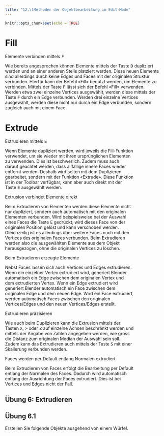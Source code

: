 ```yaml
---
title: "12.\tMethoden der Objektbearbeitung im Edit-Mode"
---
```


```r
knitr::opts_chunk$set(echo = TRUE)
```


# Fill

<div class="marginnote"> Elemente verbinden mittels <kbd>F</kbd> </div>

Wie bereits angesprochen können Elemente mittels der Taste <kbd>D</kbd> dupliziert werden und an einer anderen Stelle platziert werden. Diese neuen Elemente sind allerdings durch keine Edges und Faces mit der originalen Struktur verbunden. Hierfür kann der Befehl «Fill» benutzt werden, um Elemente zu verbinden. 
Mittels der Taste <kbd>F</kbd> lässt sich der Befehl «Fill» verwenden. Werden etwa zwei einzelne Vertices ausgewählt, werden diese mittels der Taste <kbd>F</kbd> durch ein Edge verbunden. Werden drei einzelne Vertices ausgewählt, werden diese nicht nur durch ein Edge verbunden, sondern zugleich auch mit einem Face.

# Extrude

<div style= "float:right;position: relative; padding: 1%; width: 15%; font-size:60%;">
![Abbildung 12.1: <br> Extrude-Icon](images/Chapter12/extrude.jpeg){width=100%}
</div>


<div class="marginnote"> Extrudieren mittels <kbd>E</kbd> </div>

Wenn Elemente dupliziert werden, wird jeweils die Fill-Funktion verwendet, um sie wieder mit ihren ursprünglichen Elementen zu verwenden. Dies ist beschwerlich. Zudem muss auch darauf geachtet werden, dass allfällige innere Faces wieder entfernt werden. Deshalb wird selten mit dem Duplizieren gearbeitet, sondern mit der Funktion «Extrude». Diese Funktion ist in der Toolbar verfügbar, kann aber auch direkt mit der Taste <kbd>E</kbd> ausgewählt werden.

<div class="marginnote"> Extrusion verbindet Elemente direkt </div>

Beim Extrudieren von Elementen werden diese Elemente nicht nur dupliziert, sondern auch automatisch mit den originalen Elementen verbunden. Wird beispielsweise bei der Auswahl eines Faces die Taste <kbd>E</kbd> gedrückt, wird dieses Face von der originalen Position gelöst und kann verschoben werden. Gleichzeitig ist es allerdings über weitere Faces noch mit den Vertices des originalen Faces verbunden. Beim Extrudieren werden also die ausgewählten Elemente aus dem Objekt herausgezogen, ohne die originalen Vertices zu löschen.

<div class="marginnote"> Beim Extrudieren erzeugte Elemente </div>

Nebst Faces lassen sich auch Vertices und Edges extrudieren. Wenn ein einzelner Vertex extrudiert wird, generiert Blender automatisch ein Edge zwischen dem originalen Vertex und dem extrudierten Vertex. Wenn ein Edge extrudiert wird generiert Blender automatisch ein Face zwischen dem originalen Edge und dem neuen Edge. Wird ein Face extrudiert, werden automatisch Faces zwischen den originalen Vertices/Edges und den neuen Vertices/Edges erstellt.

<div class="marginnote"> Extrudieren präzisieren </div>

Wie auch beim Duplizieren kann die Extrusion mittels der Tasten <kbd>X</kbd>, <kbd>></kbd> oder <kbd>Z</kbd> auf einzelne Achsen beschränkt werden und mittels der Angabe von Zahlen angegeben werden, wie gross die Distanz zum originalen Median der Auswahl sein soll. Zudem kann das Extrudieren auch mittels der Taste <kbd>S</kbd> mit einer Skalierung verbunden werden. 

<div class="marginnote"> Faces werden per Default entlang Normalen extrudiert </div>

Beim Extrudieren von Faces erfolgt die Bearbeitung per Default entlang der Normalen des Faces. Dadurch wird automatisch entlang der Ausrichtung der Faces extrudiert. Dies ist bei Vertices und Edges nicht der Fall.

::: {.exercise  data-latex="{exercise}"}

# Übung 6: Extrudieren
## Übung 6.1 
Erstellen Sie folgende Objekte ausgehend von einem Würfel.
![](images/Chapter12/exercise_extrude.png){width=100%}
:::

# Knife
<div style= "float:right;position: relative; padding: 1%; font-size:65%;">
![Abbildung 12.2: <br> Knife-Icon](images/Chapter12/knife.jpeg){width=100%}
</div>

<div class="marginnote"> Schneiden </div>

Es ist möglich Faces und Edges mittels des Befehles «Knife» zu verschneiden. Dadurch resultieren neue Vertices innerhalb von Flächen und Kanten. Diese Operation lässt sich ebenfalls in der Toolbar auswählen. Allerdings ist es auch möglich mittels der Taste <kbd>K</kbd> diese Operation direkt auf der Tastatur anzuwählen.

<div class="marginnote"> Ansicht im Schnitt-Modus </div>

Sobald das Knife-Werkzeug über die Toolbar oder die Taste K aktiviert wird, verwandelt sich der Maus-Cursor in ein Messer. Wird die Maus nun über das Objekt bewegt, wird mittels eines grünen Vierecks angezeigt, an welcher Stelle am Objekt gerade geschnitten werden kann. Befindet sich an dieser Stelle zudem ein Vertex wird dies durch eine rote Umrandung des grünen Vierecks signalisiert. Befindet sich das grüne Viereck an einem Edge, wird dieses Edge grün markiert.

<div class="marginnote"> Schnitte setzen </div>

Um Schnitte zu platzieren, wird die linke Maustaste gedrückt. Die Schnittpositionen werden anhand eines Vierecks markiert und weitere Schnitte können ebenfalls mit der linken Maustate an der entsprechenden Position gesetzt werden. Dabei werden automatisch die Edges zwischen den einzelnen Schnittpunkten erzeugt. Passieren Schnittpunkte ein Edge, wird an der Schnittstelle des Edges zudem automatisch ein Vertex erzeugt.

<div class="marginnote"> Schnitte bestätigen oder abbrechen </div>

Mittels der Taste <kbd>Leertaste</kbd> oder <kbd>Enter</kbd> wird der Schneidevorgang bestätigt. Dadurch wird der Schneidmodus verlassen und die entsprechenden Vertices und Edges. Um den Schneideprozess abzubrechen kann die rechte Maustaste oder <kbd>esc</kbd> gedrückt werden.

# Loop Cut

<div style= "float:right;position: relative; padding: 1%; width: 15%; font-size:60%;">
![Abbildung 12.3: <br> Loop-Cut-Icon](images/Chapter12/loopcut.jpeg){width=100%}
</div>

<div class="marginnote"> Prinzip des Loop Cuts </div>

Das Messer-Werkzeug ist nützlich, um kreativ und flexibel Schnitte zu erzeugen. Oftmals werden allerdings gerade Schnitte entlang einer ganzen Fläche benötigt, idealerweise auch gerade in der Mitte. Hierfür ist das Loop-Cut-Werkzeug geeignet. Nebst der exakten Mitte können auch andere Schnitteinheiten exakt berücksichtig werden, wie etwa beispielsweise, dass ein Bereich exakt nach einem Zehntel der Länge geschnitten werden soll.

<div class="marginnote"> Loop Cut mittels <kbd>Cmd</kbd>+<kbd>R</kbd> </div>

Das Loop Cut Tool kann entweder in der Toolbar oder mittels der Tastenkombination <kbd>Cmd</kbd>+<kbd>R</kbd> aktiviert werden. Wird anschliessend über die Maus über die Oberfläche des Cursors gerichtet werden Vorschläge dargestellt, wie das Objekt gerade durchtrennt werden kann. Dabei werden Faces, die aneinander liegen als Reihe Loop berücksichtig, so dass sie durchtrennt werden können.

<div class="marginnote"> Mehrere Schnitte im Loop Cut setzen </div>

Es können auch mehrere Schnitte entlang der Linie gemacht werden. Hierfür wird die Anzahl Schnitte als Zahl über die Tastatur eingegeben werden. So kann etwa der Standardwürfel entlang einer Flächenreihe in drei gleichgrosse Flächen unterteilt werden, indem die Taste <kbd>3</kbd> gedrückt wird und anschliessend die Zahl <kbd>2</kbd> eingegeben wird. Dadurch werden zwei Linien angezeigt, welche den Bereich in gleich grosse Teile unterteilt.

<div class="marginnote"> Loop Cut bestätigen oder abbrechen </div>

Durch einen Klick mit der linken Maustaste oder <kbd>Enter</kbd> wird bestätigt, dass das Objekt entlang der dargestellten Linie zerschnitten werden soll. Um den Schneideprozess abzubrechen kann die rechte Maustaste, <kbd>Backspace</kbd> oder <kbd>esc</kbd> gedrückt werden.

<div class="marginnote"> Loop Cut justieren </div>

Wenn die Auswahl der Linie bestätigt wird, kann anschliessend noch justiert werden, in welchem Bereich der Schnitt geschehen soll. Per Default liegt der Schnitt genau in der Mitte. Mittels einer Bewegung mit dem Mauscursor kann der Schnitt noch entlang des Loops verschoben werden. Alternativ kann auch mittels einer Zahleneingabe über die Tastatur definiert werden, in welchem Bereich der Schnitt erfolgen soll. Mit einem Wert von 0.5 wird ein einzelner Schnitt dadurch etwa im prozentual um die Hälfte, in die gegen die eine Richtung verschoben, mit einem Wert von -0.5 wird der Schnitt prozentual in die Hälfte in die andere Richtung verschoben. Durch einen Klick mit der linken Maustaste oder <kbd>Enter</kbd> wird die Linie bestätigt und die Schnitte werden gesetzt. Durch das Drücken von <kbd>Backspace</kbd> oder <kbd>esc</kbd> wird der Schnitt in der Mitte des Loops vollzogen.

::: {.info  data-latex="{info}"}
Der Loop-Cut kann auch auf Edges angewendet werden, die noch nicht Teil eines Faces sind. Dabei wird das Edge genau in der Mitte durch einen Vertex in zwei Edges unterteilt
:::

# Edge Slide

<div style= "float:right;position: relative; padding: 1%; width: 15%; font-size:60%;">
![Abbildung 12.4: <br> Edge-Slide-Icon](images/Chapter12/edgeslide.jpeg){width=100%}
</div>

<div class="marginnote"> Edge Slide </div>

Der Loop Cut beinhaltet eigentlich zwei Prozesse: Die Festlegung eines Schnittes innerhalb eines Loops und zusätzlich die Festlegung in welchem Bereich des Face-Loops der Cut erfolgen soll. Letzterer Prozess kann bei der Auswahl eines Loops an Edges direkt erfolgen. Dieser Prozess wird als Edge Slide bezeichnet und kann in der Toolbar aktiviert werden.

#Subdivide

<div class="marginnote"> Unterteilung mittels Loop Cut </div>

Dank des Loop-Cuts ist es möglich, dass der Standardwürfel in gleich grosse Unterwürfel unterteilt wird. Hierfür muss lediglich auf alle drei Loops des Würfels ein Cut angewendet werden. Anschliessend ist jede Seite des Würfels in vier Faces unterteilt.

<div class="marginnote"> Subdivision um Objekte zu unterteilen </div>

Statt alle drei Loop Cuts einzeln machen zu müssen kann der Würfel auch unterteilt werden mittels des Befehles «Subdivide». Dieser ist über das Menü «*Edge | Subdivide*» verfügbar. Anschliessend werden alle ausgewählten Faces entlang zweier Achsen unterteilt, so dass sie aus vier einzelnen Faces bestehen. Im Kontext-Menü zur letzten durchgeführten Aktion kann zudem die Anzahl Unterteilungen erhöht werden.

# Bevel
<div style= "float:right;position: relative; padding: 1%; width: 15%; font-size:60%;">
![Abbildung 12.5: <br> Bevel-Icon](images/Chapter12/bevel.jpeg){width=100%}
</div>

<div class="marginnote"> Abrunden mittels <kbd>B</kbd> </div>

Mithilfe der Bevel-Transformation können Kanten abgerundet werden. Hierfür wird das entsprechende Edge durch mehrere Edges ersetzt, so dass eine Abrundung der Kante erfolgen kann. Der Befehl für das Abschrägen kann über die Toolbar erfolgen oder mittels der Taste <kbd>B</kbd>.

<div class="marginnote"> Abrundung durchführen </div>

Um eine Kante abrunden zu können muss das entsprechende Edge zunächst ausgewählt werden. Nach der Auswahl kann die Bearbeitung mit der Taste <kbd>B</kbd> gestartet werden. Dadurch erscheint am Maus-Cursor ein Faden, welcher zum Median der Auswahl führt. Durch das Entfernen des Mauscursors vom Median weg werden die ausgewählten Edges in je zwei Edge aufgeteilt, die sich von den originalen Edges wegentfernen und dabei eine Abrundung bilden. Durch einen Klick mit der linken Maustaste oder <kbd>Enter</kbd> wird die Abrundung zu einer bestimmten Position bestätigt. Durch das Drücken der rechten Maustaste, <kbd>Backspace</kbd> oder <kbd>esc</kbd> wird der Vorgang abgebrochen.

<div class="marginnote"> Abrundung verfeinern </div>

Im Kontext-Menü zur letzten durchgeführten Aktion sind jeweils weitere Optionen zur Transformation möglich. So können die Anzahl Segmente, mit der die Abrundung erfolgt noch erhöht werden. Je mehr Segmente, desto glatter wirkt die Abrundung. Zudem kann auch noch die Form anhand des Faktors für den «Shape» bearbeitet werden. Je näher dieser Faktor gegen 0 strebt, desto mehr erfolgt die Abrundung zum Inneren des Objektes, und je näher der Faktor gegen 1 strebt, desto mehr erfolgt die Abrundung zum Äusseren des Objektes.

<div class="marginnote"> Vertices abrunden </div>

Die Bevel-Transformation kann sowohl für Edges als auch für Vertices angewendet werden. Wenn etwa ein Objekt lediglich aus einer Fläche besteht und die Ecken dieser Fläche bearbeitet werden, wird die Bevel-Transformation auf die Vertices in den Ecken angewendet. In diesem Falle muss im Kontext-Menü zur letzten durchgeführten Aktion eingestellt werden, dass die Vertices bearbeitet werden anstelle der Edges. Hierfür wird unter der Zeile «Affect» Vertices ausgewählt. Bei der Bearbeitung von Kanten zwischen mehreren Faces werden jeweils die Edges der Bevel-Transformation unterzogen, so dass die Zeile «Affect» auf Edges gestellt werden muss.

# Inset Faces

<div style= "float:right;position: relative; padding: 1%; width: 15%; font-size:60%;">
![Abbildung 12.6: <br> Inset Faces-Icon](images/Chapter12/inset.jpeg){width=100%}
</div>

<div class="marginnote"> Intrusion mittels <kbd>I</kbd> </div>

Die Transformation Inset Faces stellt einen Spezialfall der Extrusion dar. Dabei wird eine Fläche unterteilt in zusätzliche Flächen darin. Wie auch bei der Extrusion werden dabei neue Vertices erstellt, welche direkt an den originalen Vertices andocken. Unterschiedlich ist allerdings, dass die neuen Vertices einen Teil der originalen Faces darstellen und somit deren Position innerhalb dieser Faces liegen muss. Die Bearbeitung mittels Inset Faces kann entweder über die Toolbar oder mittels der Taste <kbd>I</kbd> erfolgen.

<div class="marginnote"> Intrusion durchführen </div>

Um die Bearbeitung zu starten, muss mindestens ein Face ausgewählt werden und anschliessend die Taste <kbd>I</kbd> gedrückt werden. Wie auch beim Skalieren von Elementen ist der Mauscursors nun mittels eines Fadens zum Median der Auswahl verbunden. Wenn die Maus nun näher zum Median hin bewegt wird, erscheinen zusätzliche Faces innerhalb der Auswahl, die jeweils kleiner werden, je näher der Cursor dem Median kommt.

<div class="marginnote"> Dicke der Intrusion </div>

Die Intrusion wird anhand der Dicke der neu erstellten Faces beschrieben. Wird beispielsweise nach dem Drücken der Taste <kbd>I</kbd> die Taste <kbd>1</kbd> gedrückt, sind die neuen Faces jeweils um einen Meter von ihren alten Faces entfernt. Durch zu hohe Zahlen kann dies dazu führen, dass sich die Faces in sich kreuzen.

<div class="marginnote"> Individuelle Intrusion </div>

Die Funktion Inset Faces kann zudem auch auf die Faces individuell angewendet werden. Im Normallfall werden zwei nebeneinander ausgewählte Faces gemeinsam bearbeitet. Es ist jedoch auch möglich die Faces individuell anzusteuern, so dass die ausgewählten Faces individuell bearbeitet werden. Hierfür muss im Kontext-Menü zur letzten durchgeführten Aktion die Option «Individual» angewählt werden.

# Spin

<div style= "float:right;position: relative; padding: 1%; width: 15%; font-size:60%;">
![Abbildung 12.7: <br> Spin-Icon](images/Chapter12/spin.jpeg){width=100%}
</div>

<div class="marginnote"> Spin </div>

Mittels Spin können einzelne oder mehrere Vertices in einer kreisförmigen Anordnung extrudiert werden. Wenn diese Transformation ausgewählt ist, erscheint in der Nähe des 3D-Cursors ein Gizmo, welches eine abgerundete Linie, mit einem Plus-Symbol an beiden Enden. Falls dieses Gizmo nicht angezeigt wird, sollte überprüft werden, ob die Darstellung der Gizmos im 3D-Viewport aktiviert ist.

<div class="marginnote"> Spin durchführen </div>

Um Vertices nun kreisförmig zu extrudieren, müssen Sie zunächst ausgewählt werden. Anschliessend kann an einem der beiden Pluszeichen gezogen werden und das Vertices wird kreisförmig um den 3D-Cursor herum extrudiert. Dabei werden per Default 12 Vertices erstellt – unabhängig davon, wie weit im Kreis extrudiert wird.

<div class="marginnote"> Spin verfeinern </div>

Im Kontext-Menü zur letzten durchgeführten Aktion kann die Aktion noch bearbeitet werden, so dass etwa die Anzahl extrudierter Vertices unter «Steps» verändert werden kann. Je mehr Vertices extrudiert werden, desto glatter wirkt der Kreis. Unter «Angle» kann mittels einer Winkelangabe eingestellt werden, wie weit herum die Extrusion erfolgen soll. Wenn die Zeile «Auto Merge» aktiviert ist, werden Vertices an derselben Position – beispielsweise die Vertices am Start und Ende einer 360° Umdrehung – zu einem Vertex kombiniert.

# Merge

<div class="marginnote"> Verbinden mittels <kbd>M</kbd> </div>

In den bisherigen Transformationen wurden jeweils neue Vertice, Edges oder Faces hinzugefügt. Manchmal kommt es vor, dass einige Elemente wieder entfernt werden müssen, oder dass sie an einer Stelle verbunden werden müssen. Hierfür kann der Befehl «Merge» verwendet werden. Dieser lässt sich mittels der Taste <kbd>M</kbd> innerhalb eines Kontextmenüs bei der Maus auswählen.

<div class="marginnote"> Elemente im Median verbinden </div>

Wenn beispielsweise zwei Vertices ausgewählt werden und die Taste <kbd>M</kbd> gedrückt wird, können die Vertices durch «At Center» beim Median zwischen den beiden Vertices verbunden werden. Dabei werden die beiden Vertices zusammengeführt zu einem Vertex, welches alle Edges und Faces der originalen Vertices aufnimmt. Das Mergen kann zudem mit beliebig vielen Vertices vollzogen werden. Bei der Auswahl von Edges und Faces werden dabei die beteiligten Vertices zur Zusammenführung verwendet.

<div class="marginnote"> Andere Verbindungs-Punkte </div>

Nebst dem Medianpunkt der Vertices können auch folgende Positionen zur Zusammenführung ausgewählt werden:

*   **At Cursor**: Die Vertices werden an der Position des 3D-Cursors zusammengeführt.
*   **At First**: Die Vertices werden beim Vertex, welcher als erstes ausgewählt wurde, zusammengeführt.
*   **At Last**: Die Vertices werden beim Vertex, welcher als letztes ausgewählt wurde, zusammengeführt.
*   **Collapse**: Wenn mehrere Edges ausgewählt werden, die nicht miteinander verbunden sind, werden die Vertices jeweils in der Mitte des jeweiligen Edges zusammengeführt. Das Zusammenführen erfolgt also hierbei einzeln für jedes Edge in dessen Mitte (bei den anderen Optionen werden alle Vertices an demselben Punkt zusammengeführt).

<div class="marginnote"> Merge by Distance </div>

Eine besondere Rolle kommt der Funktion «**Merge by Distance**» zu. Dabei werden alle Vertices zusammen verbunden, deren Distanz geringer als die vorgegebene Distanz ist. Im Kontext-Menü zur letzten Aktion lässt sich die Distanz, unterhalb derer alle Vertices verbunden werden sollen anpassen. In der Die Funktion wird allerdings nur auf die ausgewählten Vertices angewendet. In der Fussleiste von Blender wird temporär angegeben, wie viele Vertices bei dieser Aktion aufgelöst werden.

<div class="marginnote"> Merge erfolgt nur auf Auswahl </div>

Diese Methode ist besonders geeignet um allfällige Vertices, welche an derselben Position wie andere Vertices liegen zu eliminieren oder zu verbinden. Da die Aktion allerdings nur auf ausgewählte Vertices angewendet wird, empfiehlt es sich vorgängig alle Vertices direkt mit der Taste <kbd>A</kbd> auszuwählen.

# Weitere Operationen in der Toolbar
Nebst den bisher behandelten Operationen zur Objektbearbeitung im Edit-Mode bietet die Toolbar noch eine Reihe weiterer Optionen, welche der Vollständigkeit halber noch kurz aufgeführt werden.

## Add Cube

<div style= "float:right;position: relative; padding: 1%; width: 15%; font-size:60%;">
![Abbildung 12.8: <br> Add Cube-Icon](images/Chapter12/addcube.jpeg){width=100%}
</div>

<div class="marginnote"> Würfel hinzufügen </div>

Mittels des Befehles «Add Cube» kann ein neuer Würfel erstellt werden. Um den Mauscursor erscheint dabei ein Gitternetz, um zu signalisieren, wo der Würfel erstellt wird. Anschliessend kann mittels gedrückter linker Maustaste der Grundriss des Würfels erstellt werden. Nachdem die linke Maustaste losgelassen wurde lässt sich anschliessend noch die Höhe des Würfels einstellen, welche anschliessend mit der linken Maustaste bestätigt werden muss. Mit <kbd>esc</kbd> oder der rechten Maustaste lässt sich der Vorgang abbrechen. 
Die neu erstellten Würfel werden im Edit Mode zu Bestandteilen des Objekts, welches gerade bearbeitet werden. Der Befehl «Add Cube» steht allerdings auch im Object-Mode zur Verfügung. Werden dort neue Würfel erstellt bilden diese jeweils eigenständige Objekte.

## Smooth

<div style= "float:right;position: relative; padding: 1%; width: 15%; font-size:60%;">
![Abbildung 12.9: <br> Smooth-Icon](images/Chapter12/smooth.jpeg){width=100%}
</div>

<div class="marginnote"> Objekte glätten </div>

Mittels dem Befehl Smooth können Objekte glatter gemacht werde. Dies geschieht, indem die Winkel der Edges gemittelt werden. Statt eines 90° Winkels entsteht dann ein geringerer Winkel.

## Shrink/Fatten

<div style= "float:right;position: relative; padding: 1%; width: 15%; font-size:60%;">
![Abbildung 12.10: <br> Shrink/Fatten-Icon](images/Chapter12/shrinkenfatten.jpeg){width=100%}
</div>

<div class="marginnote"> Objekte zusammenziehen oder aufblähen </div>

Beim Befehl «Shrink/Fatten» werden die ausgewählten Vertices entlang ihrer eigenen Normalen bewegt. Dadurch kann das Objekt aufgebläht oder zusammengezogen werden. Dies ist beispielsweise nützlich, wenn der Mantel eines Zylinders ausgewählt und sein Radius vergrössert werden soll, ohne dessen Höhe zu verändern.

## Shear

<div style= "float:right;position: relative; padding: 1%; width: 15%; font-size:60%;">
![Abbildung 12.11: <br> Shear-Icon](images/Chapter12/shear.jpeg){width=100%}
</div>

<div class="marginnote"> Objekte auseinanderziehen </div>

Mittels der Shear-Transformation werden die ausgewählten Punkte in einer Achse auseinandergezogen. Die Transformation geschieht dabei so, dass parallel verlaufende Linien geschert werden und praktisch nebeneinander vorbeiziehen.

## Rip Region

<div style= "float:right;position: relative; padding: 1%; width: 15%; font-size:60%;">
![Abbildung 12.12: <br> Rip Region Icon](images/Chapter12/ripregion.jpeg){width=100%}
</div>

<div class="marginnote"> Regionen aufteilen </div>

Mittels des Befehls “Rip Region” können Vertice, welche an mehreren Faces andocken aufgeteilt werden. Die Faces werden dabei an der Stelle der entsprechenden Vertices getrennt und werden durch Vertice, welche sozusagen von den originalen Vertices abgezogen werden, neu gebildet.

## Poly Build

<div style= "float:right;position: relative; padding: 1%; width: 15%; font-size:60%;">
![Abbildung 12.13: <br> Poly Build-Icon](images/Chapter12/polybuild.jpeg){width=100%}
</div>

<div class="marginnote"> Poly Build Modus </div>

Beim Poly Build handelt es sich um einen interaktiven Modus um Geometrien zu erweitern. Dabei schlägt Blender bei gedrückter <kbd>Cmd</kbd> Taste vor, wie neue Elemente erstellt werden können und durch einen Klick mittels der linken Maustaste wird die Erstellung bestätigt. Mittels der Kombination <kbd>Shift</kbd> und der linken Maustaste können Vertices gelöscht werden und mittels der linken Maustaste bewegt werden.

::: {.exercise  data-latex="{exercise}"}

# Übung 7: Objektbearbeitung

## Übung 7.1  
<div style= "float:right;position: relative; padding: 1%; width: 12.5%;">
![](images/Chapter12/haus.png){width=100%}
</div>

Verändern Sie den Standardwürfel im Edit-Mode so, dass er die Form eines Hauses hat.



## Übung 7.2 Leistungsnachweis 2
<div style= "float:right;position: relative; padding: 1%; width: 12.5%;">
![](images/Chapter12/vase.png){width=100%}
</div>

Erstellen Sie eine Vase. Die Vase sollte rund sein und eine Öffnung haben – ansonsten sind Sie frei in Ihrer Gestaltung. Achten Sie zudem darauf, dass Sie unterschiedliche Faces für den Innenbereich der Vase, als auch für den Aussenbereich der Vase verwenden, so dass die Vase ein gewisse Dicke besitzt. 

::::